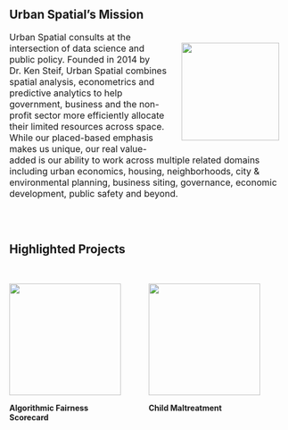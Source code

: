 <br>
<br>

## Urban Spatial's Mission

<a href="http://urbanspatialanalysis.com/"><img src="http://urbanspatialanalysis.com/wp-content/themes/urban-spatial-112/images/urban-spatial-logo.png" align="right" style="width:175px; height:175px; padding:20px; top:75px;"></a>

  <span style="font-size: 16px">Urban Spatial consults at the intersection of data science and public policy. Founded in 2014 by Dr. Ken Steif, Urban Spatial combines spatial analysis, econometrics and predictive analytics to help government, business and the non-profit sector more efficiently allocate their limited resources across space. While our placed-based emphasis makes us unique, our real value-added is our ability to work across multiple related domains including urban economics, housing, neighborhoods, city & environmental planning, business siting, governance, economic development, public safety and beyond.</span>

<br>
<br>

## Highlighted Projects

<br>

<div class="container" style="display: grid; grid-template-columns: 200px 200px 200px; grid-template-rows: 200px 200px 200px; grid-row-gap: 50px; grid-column-gap: 50px;">

<div class="grid-item" style="height: 100%; width: 100%;">
  <a href="fairness.html">
    <img src="http://urbanspatialanalysis.com/wp-content/uploads/2015/09/homepage-one.png" style="height: 100%; width: 100%;">
  </a>
  <p style="font-size: 14px; font-weight: bold;">Algorithmic Fairness Scorecard</p>
</div>

<div class="grid-item" style="height: 100%; width: 100%;">
  <a href="richmond.html">
    <img src="http://web.cse.ohio-state.edu/~crawfis.3/cis694L/Images/NapoleonsMarchSmall.gif" style="height: 100%; width: 100%;">
  </a>
  <p style="font-size: 14px; font-weight: bold;">Child Maltreatment</p>
</div>

</div>
